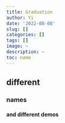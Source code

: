 ---
title: Graduation
author: Yi
date: '2022-08-08'
slug: []
categories: []
tags: []
image: ~
description: ~
toc: name
---
## different

### names

#### and different demos